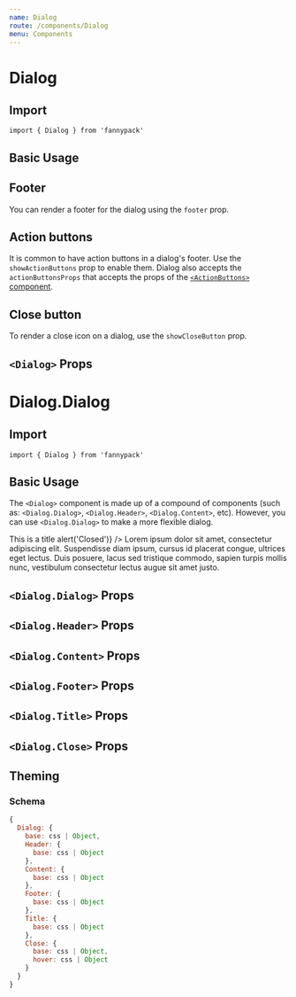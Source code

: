 ```yaml
---
name: Dialog
route: /components/Dialog
menu: Components
---
```



# Dialog

## Import

`import { Dialog } from 'fannypack'`

## Basic Usage

<Playground>
  <Dialog title="This is a title">
    Lorem ipsum dolor sit amet, consectetur adipiscing elit. Suspendisse diam ipsum, cursus id placerat congue, ultrices
    eget lectus. Duis posuere, lacus sed tristique commodo, sapien turpis mollis nunc, vestibulum consectetur lectus
    augue sit amet justo.
  </Dialog>
</Playground>

## Footer

You can render a footer for the dialog using the `footer` prop.

<Playground>
  <Dialog title="This is a title" footer={<Text>This is a footer</Text>}>
    Lorem ipsum dolor sit amet, consectetur adipiscing elit. Suspendisse diam ipsum, cursus id placerat congue, ultrices
    eget lectus. Duis posuere, lacus sed tristique commodo, sapien turpis mollis nunc, vestibulum consectetur lectus
    augue sit amet justo.
  </Dialog>
</Playground>

## Action buttons

It is common to have action buttons in a dialog's footer. Use the `showActionButtons` prop to enable them. Dialog also accepts the `actionButtonsProps` that accepts the props of the [`<ActionButtons>` component](/components/button#actionbuttons-props).

<Playground>
  <Dialog actionButtonsProps={{ onClickSubmit: () => alert('Submitted') }} title="This is a title" showActionButtons>
    Lorem ipsum dolor sit amet, consectetur adipiscing elit. Suspendisse diam ipsum, cursus id placerat congue, ultrices
    eget lectus. Duis posuere, lacus sed tristique commodo, sapien turpis mollis nunc, vestibulum consectetur lectus
    augue sit amet justo.
  </Dialog>
</Playground>

## Close button

To render a close icon on a dialog, use the `showCloseButton` prop.

<Playground>
  <Dialog onClickClose={() => console.log('close')} showCloseButton title="This is a title">
    Lorem ipsum dolor sit amet, consectetur adipiscing elit. Suspendisse diam ipsum, cursus id placerat congue, ultrices
    eget lectus. Duis posuere, lacus sed tristique commodo, sapien turpis mollis nunc, vestibulum consectetur lectus
    augue sit amet justo.
  </Dialog>
</Playground>

## `<Dialog>` Props

<PropsTable component={Dialog} />

# Dialog.Dialog

## Import

`import { Dialog } from 'fannypack'`

## Basic Usage

The `<Dialog>` component is made up of a compound of components (such as: `<Dialog.Dialog>`, `<Dialog.Header>`, `<Dialog.Content>`, etc). However, you can use `<Dialog.Dialog>` to make a more flexible dialog.

<Playground>
  <Dialog.Dialog a11yDescriptionId="description" a11yTitleId="title">
    <Dialog.Header>
      <Dialog.Title id="title">This is a title</Dialog.Title>
      <Dialog.Close onClick={() => alert('Closed')} />
    </Dialog.Header>
    <Dialog.Content id="description">
      Lorem ipsum dolor sit amet, consectetur adipiscing elit. Suspendisse diam ipsum, cursus id placerat congue,
      ultrices eget lectus. Duis posuere, lacus sed tristique commodo, sapien turpis mollis nunc, vestibulum consectetur
      lectus augue sit amet justo.
    </Dialog.Content>
    <Dialog.Footer justifyContent="flex-end">
      <ActionButtons />
    </Dialog.Footer>
  </Dialog.Dialog>
</Playground>

## `<Dialog.Dialog>` Props

<PropsTable component={DialogDialog} />

## `<Dialog.Header>` Props

<PropsTable component={DialogHeader} />

## `<Dialog.Content>` Props

<PropsTable component={DialogContent} />

## `<Dialog.Footer>` Props

<PropsTable component={DialogFooter} />

## `<Dialog.Title>` Props

<PropsTable component={DialogTitle} />

## `<Dialog.Close>` Props

<PropsTable component={DialogClose} />

## Theming

### Schema

```jsx
{
  Dialog: {
    base: css | Object,
    Header: {
      base: css | Object
    },
    Content: {
      base: css | Object
    },
    Footer: {
      base: css | Object
    },
    Title: {
      base: css | Object
    },
    Close: {
      base: css | Object,
      hover: css | Object
    }
  }
}
```
